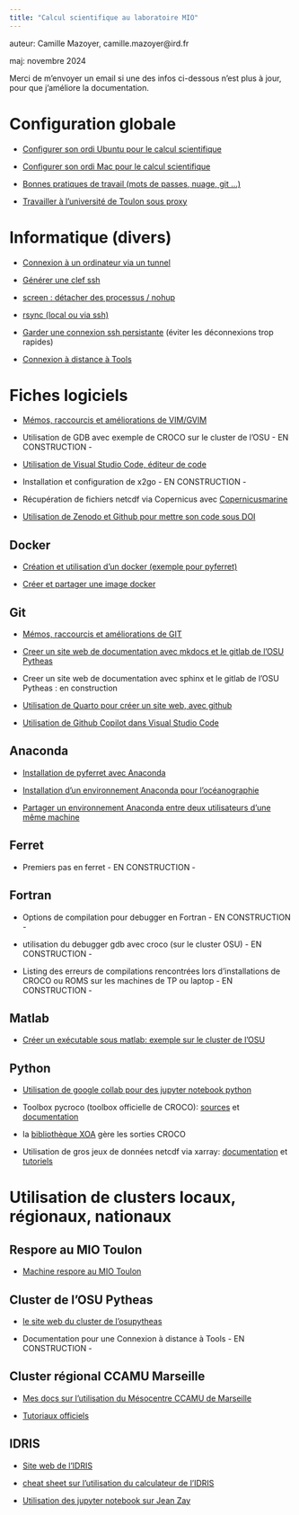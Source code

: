 ```yaml
---
title: "Calcul scientifique au laboratoire MIO"
---
```


auteur: Camille Mazoyer, camille.mazoyer\@ird.fr

maj: novembre 2024

Merci de m'envoyer un email si une des infos ci-dessous n'est plus à jour, pour que j'améliore la documentation.

# Configuration globale

-   [Configurer son ordi Ubuntu pour le calcul scientifique](sheets/config_globale_ubuntu.html)

-   [Configurer son ordi Mac pour le calcul scientifique](sheets/config_globale_mac.html)

-   [Bonnes pratiques de travail (mots de passes, nuage, git ...)](sheets/bonnes_pratiques_travail.html)

-   [Travailler à l'université de Toulon sous proxy](sheets/universite_toulon_proxy.html)

# Informatique (divers)

-   [Connexion à un ordinateur via un tunnel](sheets/connexion_via_tunnel.html)

-   [Générer une clef ssh](sheets/clef_ssh.html)

-   [screen : détacher des processus / nohup](sheets/detacher_processus_nohup.html)

-   [rsync (local ou via ssh)](sheets/rsync.html)

-   [Garder une connexion ssh persistante](sheets/connexion_longue_ssh.html) (éviter les déconnexions trop rapides)

-   [Connexion à distance à Tools](sheets/connexion_distance_tools.html)


# Fiches logiciels

-   [Mémos, raccourcis et améliorations de VIM/GVIM](sheets/vim.html)

-   Utilisation de GDB avec exemple de CROCO sur le cluster de l'OSU - EN CONSTRUCTION -

-   [Utilisation de Visual Studio Code, éditeur de code](sheets/visual_studio_code.html)

-   Installation et configuration de x2go - EN CONSTRUCTION -

-   Récupération de fichiers netcdf via Copernicus avec [Copernicusmarine](sheets/copernicusmarine.html)

-   [Utilisation de Zenodo et Github pour mettre son code sous DOI](sheets/zenodo_github.html)
  

## Docker

-  [Création et utilisation d'un docker (exemple pour pyferret)](sheets/docker.html)

-  [Créer et partager une image docker](sheets/create_docker.html)

## Git

- [Mémos, raccourcis et améliorations de GIT](sheets/git.html)

- [Creer un site web de documentation avec mkdocs et le gitlab de l’OSU Pytheas](sheets/create_mkdocs_documentation.qmd)
  
- Creer un site web de documentation avec sphinx et le gitlab de l’OSU Pytheas : en construction 

- [Utilisation de Quarto pour créer un site web, avec github](sheets/site_quarto.html)
  
- [Utilisation de Github Copilot dans Visual Studio Code](sheets/githubcopilot.qmd)

## Anaconda

-   [Installation de pyferret avec Anaconda](sheets/installation_pyferret.html)

-   [Installation d'un environnement Anaconda pour l'océanographie](sheets/anaconda_oceanographie.html)

-   [Partager un environnement Anaconda entre deux utilisateurs d'une même machine](sheets/partager_env_anaconda.html)

## Ferret

-   Premiers pas en ferret - EN CONSTRUCTION -

## Fortran

-   Options de compilation pour debugger en Fortran - EN CONSTRUCTION -

-   utilisation du debugger gdb avec croco (sur le cluster OSU) - EN CONSTRUCTION -

-   Listing des erreurs de compilations rencontrées lors d'installations de CROCO ou ROMS sur les machines de TP ou laptop - EN CONSTRUCTION -

## Matlab

-   [Créer un exécutable sous matlab: exemple sur le cluster de l'OSU](sheets/executable_matlab.html)

## Python

-   [Utilisation de google collab pour des jupyter notebook python](sheets/google_colab.qmd) 

-   Toolbox pycroco (toolbox officielle de CROCO): [sources](https://gitlab.inria.fr/croco-ocean/croco_pytools/-/releases) et [documentation](https://www.croco-ocean.org/documentation/) 

-   la [bibliothèque XOA](https://xoa.readthedocs.io/en/latest/index.html) gère les sorties CROCO 

-   Utilisation de gros jeux de données netcdf via xarray: [documentation](https://docs.xarray.dev/en/stable/) et [tutoriels](https://tutorial.xarray.dev/intro.html#)

# Utilisation de clusters locaux, régionaux, nationaux

## Respore au MIO Toulon

-   [Machine respore au MIO Toulon](sheets/respore.html)

## Cluster de l'OSU Pytheas

-   [ le site web du cluster de l'osupytheas](https://calcul.osupytheas.fr/)

-   Documentation pour une Connexion à distance à Tools - EN CONSTRUCTION -

## Cluster régional CCAMU Marseille

-   [Mes docs sur l'utilisation du Mésocentre CCAMU de Marseille](sheets/ccamu.html)

-   [Tutoriaux officiels](https://mesocentre.univ-amu.fr/les-tutoriaux/)

## IDRIS

-   [Site web de l'IDRIS](http://www.idris.fr)

-   [cheat sheet sur l'utilisation du calculateur de l'IDRIS](http://www.idris.fr/media/su/idrismemento1.pdf)

-   [Utilisation des jupyter notebook sur Jean Zay](https://github.com/meom-group/tutos/blob/master/jean-zay/jupyter-notebook-on-jean-zay.md et http://www.idris.fr/jean-zay/pre-post/jean-zay-jupyter-notebook.html)